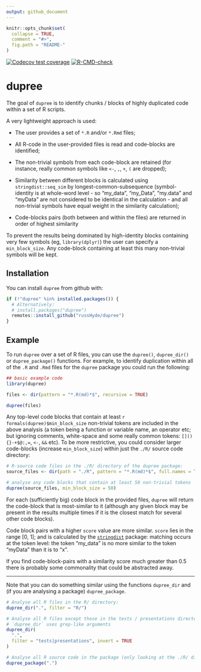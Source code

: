 ```yaml
---
output: github_document
---
```


<!-- README.md is generated from README.Rmd. Please edit the latter -->

```r
knitr::opts_chunk$set(
  collapse = TRUE,
  comment = "#>",
  fig.path = "README-"
)
```

<!-- badges: start -->
[![Codecov test coverage](https://codecov.io/gh/russHyde/dupree/branch/main/graph/badge.svg)](https://codecov.io/gh/russHyde/dupree?branch=main)
[![R-CMD-check](https://github.com/russHyde/dupree/workflows/R-CMD-check/badge.svg)](https://github.com/russHyde/dupree/actions)
<!-- badges: end -->

# dupree

The goal of `dupree` is to identify chunks / blocks of highly duplicated code
within a set of R scripts.

A very lightweight approach is used:

- The user provides a set of `*.R` and/or `*.Rmd` files;

- All R-code in the user-provided files is read and code-blocks are identified;

- The non-trivial symbols from each code-block are retained (for instance,
really common symbols like `<-`, `,`, `+`, `(` are dropped);

- Similarity between different blocks is calculated using `stringdist::seq_sim`
by longest-common-subsequence (symbol-identity is at whole-word level - so
"my_data", "my_Data", "my.data" and "myData" are not considered to be identical
in the calculation - and all non-trivial symbols have equal weight in the
similarity calculation);

- Code-blocks pairs (both between and within the files) are returned in order
of highest similarity

To prevent the results being dominated by high-identity blocks containing very
few symbols (eg, `library(dplyr)`) the user can specify a `min_block_size`. Any
code-block containing at least this many non-trivial symbols will be kept.

## Installation

You can install `dupree` from github with:

```r
if (!"dupree" %in% installed.packages()) {
  # Alternatively:
  # install.packages("dupree")
  remotes::install_github("russHyde/dupree")
}
```

## Example

To run `dupree` over a set of R files, you can use the `dupree()`,
`dupree_dir()` or `dupree_package()` functions. For example, to identify
duplication within all of the `.R` and `.Rmd` files for the `dupree` package
you could run the following:

```r
## basic example code
library(dupree)

files <- dir(pattern = "*.R(md)*$", recursive = TRUE)

dupree(files)
```

Any top-level code blocks that contain at least 
`r formals(dupree)$min_block_size` non-trivial tokens are
included in the above analysis (a token being a function or variable name, an
operator etc; but ignoring comments, white-space and some really common tokens:
`[](){}-+$@:,=`, `<-`, `&&` etc). To be more restrictive, you could consider
larger code-blocks (increase `min_block_size`) within just the `./R/` source
code directory:

```r
# R-source code files in the ./R/ directory of the dupree package:
source_files <- dir(path = "./R", pattern = "*.R(md)*$", full.names = TRUE)

# analyse any code blocks that contain at least 50 non-trivial tokens
dupree(source_files, min_block_size = 50)
```

For each (sufficiently big) code block in the provided files, `dupree` will
return the code-block that is most-similar to it (although any given block
may be present in the results multiple times if it is the closest match for
several other code blocks).

Code block pairs with a higher `score` value are more similar. `score` lies in
the range [0, 1]; and is calculated by the
[`stringdist`](https://github.com/markvanderloo/stringdist) package: matching
occurs at the token level: the token "my_data" is no more similar to the token
"myData" than it is to "x".

If you find code-block-pairs with a similarity score much greater than 0.5
there is probably some commonality that could be abstracted away.

----

Note that you can do something similar using the functions `dupree_dir` and
(if you are analysing a package) `dupree_package`.

```r
# Analyse all R files in the R/ directory:
dupree_dir(".", filter = "R/")
```

```r
# Analyse all R files except those in the tests / presentations directories:
# `dupree_dir` uses grep-like arguments
dupree_dir(
  ".",
  filter = "tests|presentations", invert = TRUE
)
```

```r
# Analyse all R source code in the package (only looking at the ./R/ directory)
dupree_package(".")
```
